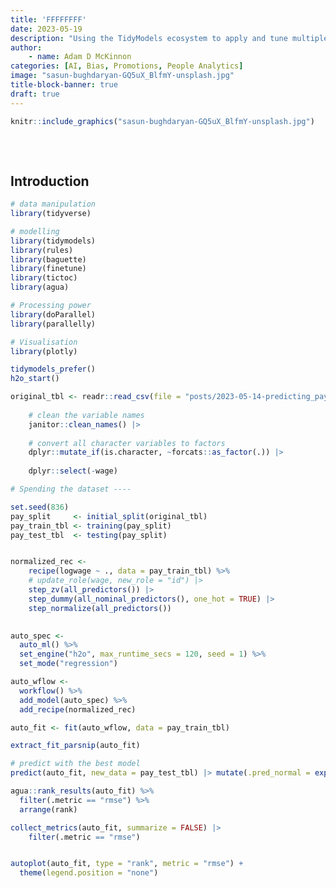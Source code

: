 ```yaml
---
title: 'FFFFFFFF'
date: 2023-05-19
description: "Using the TidyModels ecosystem to apply and tune multiple models to determine optimal performance. This approach could be used, coupling market data and existing employee pay levels, to remunerate staff fairly and effectively."
author: 
    - name: Adam D McKinnon
categories: [AI, Bias, Promotions, People Analytics]
image: "sasun-bughdaryan-GQ5uX_BlfmY-unsplash.jpg"
title-block-banner: true
draft: true
---
```


```r
knitr::include_graphics("sasun-bughdaryan-GQ5uX_BlfmY-unsplash.jpg")
  
```

<br>

## Introduction

```r

# data manipulation
library(tidyverse)

# modelling
library(tidymodels)
library(rules)
library(baguette)
library(finetune)
library(tictoc)
library(agua)

# Processing power
library(doParallel)
library(parallelly)

# Visualisation
library(plotly)

tidymodels_prefer()
h2o_start()

```

```r

original_tbl <- readr::read_csv(file = "posts/2023-05-14-predicting_pay/dataset-37830.csv") |> 
    
    # clean the variable names
    janitor::clean_names() |> 
    
    # convert all character variables to factors
    dplyr::mutate_if(is.character, ~forcats::as_factor(.)) |> 
    
    dplyr::select(-wage)


```

```r

# Spending the dataset ----

set.seed(836)
pay_split     <- initial_split(original_tbl)
pay_train_tbl <- training(pay_split)
pay_test_tbl  <- testing(pay_split)



```

```r

normalized_rec <- 
    recipe(logwage ~ ., data = pay_train_tbl) %>% 
    # update_role(wage, new_role = "id") |> 
    step_zv(all_predictors()) |> 
    step_dummy(all_nominal_predictors(), one_hot = TRUE) |> 
    step_normalize(all_predictors())
    

```

```r

auto_spec <-
  auto_ml() %>%
  set_engine("h2o", max_runtime_secs = 120, seed = 1) %>%
  set_mode("regression")

```


```r

auto_wflow <-
  workflow() %>%
  add_model(auto_spec) %>%
  add_recipe(normalized_rec)

```


```r

auto_fit <- fit(auto_wflow, data = pay_train_tbl)

extract_fit_parsnip(auto_fit)

# predict with the best model
predict(auto_fit, new_data = pay_test_tbl) |> mutate(.pred_normal = exp(.pred))

```


```r

agua::rank_results(auto_fit) %>%
  filter(.metric == "rmse") %>%
  arrange(rank)

collect_metrics(auto_fit, summarize = FALSE) |> 
    filter(.metric == "rmse")


autoplot(auto_fit, type = "rank", metric = "rmse") +
  theme(legend.position = "none")

```


